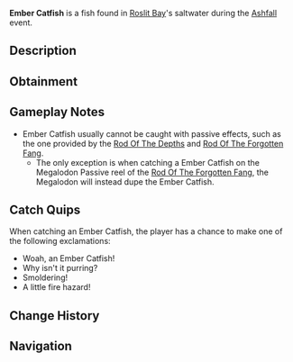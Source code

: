 {{FishInfobox
|image          = Ember Catfish.png
|rarity         = Limited
|event          = Ashfall
|sea            = First Sea
|location       = [[Ashfall]]
|sublocation    = 
|sources        = Fishing Rod
|nopassive      = 1
|radar_location = 
|xp             = 130
|weather        = Clear
|time           = 
|season         = 
|bait           = Bagel
|base_weight    = 20
|base_value     = 275
|weight_range   = 7
|base_chance    = 90
|base_resil     = 85
}}
'''Ember Catfish''' is a {{Rarity|Limited}} fish found in [[Roslit Bay]]'s saltwater during the [[Ashfall]] event.

== Description ==
{{Description|A faintly glowing body with whiskers that spark indefinitely, the Ember Catfish is a peculiar fish.|Bestiary Entry}}

== Obtainment ==
{{Description|Only can be caught during Ashfall.|Bestiary Hint}}
{{Fish Availability|
Roslit Bay/Ashfall
|top_rods      = 
Krampus's Rod\512434.08\220699.45;
Magma Rod\496714.04\211567.99;
Plastic Rod\456736.94\192646.92;
Fast Rod\436652.83\342614.02;
Leviathan's Fang Rod\424828.95\290207.01;
Buddy Bond Rod\339179.93\166453.23;
Ethereal Prism Rod\370216.24\354217.98;
No-Life Rod\376991.05\341541.77;
Seraphic Rod\369236.97\339964.44;
Tempest Rod\363334.08\327985.41;
Fortune Rod\298131.85\226325.55;
Trident Rod\399237.57\238397.72;
Free Spirit Rod\394405.73\238043.89;
Rod Of The Forgotten Fang\356347.76\310435.33;
Challenger's Rod\353925.21\311173.71;
Rod Of The Exalted One\352711.19\242646.8;
Rod Of The Depths\347587.74\282589.48;
Blazebringer Rod\343149.49\273976.02;
Depthseeker Rod\341546.66\265409.33;
Zeus Rod\341428.23\290160.07;
Verdant Shear Rod\339528.1\290648.77;
Avalanche Rod\326108.9\238434.88;
Volcanic Rod\315445.93\220383.32;
Steady Rod\174242.11\119633.44
|recommended   = Trident Rod
}}

== Gameplay Notes ==
* Ember Catfish usually cannot be caught with passive effects, such as the one provided by the [[Rod Of The Depths]] and [[Rod Of The Forgotten Fang]].
** The only exception is when catching a Ember Catfish on the Megalodon Passive reel of the [[Rod Of The Forgotten Fang]], the Megalodon will instead dupe the Ember Catfish.

== Catch Quips ==
When catching an Ember Catfish, the player has a chance to make one of the following exclamations:
* Woah, an Ember Catfish!
* Why isn't it purring?
* Smoldering!
* A little fire hazard!

== Change History ==
{{Change History|{{subst:Current Version}}}}

== Navigation ==
{{Fish Navbox|Ashfall}}